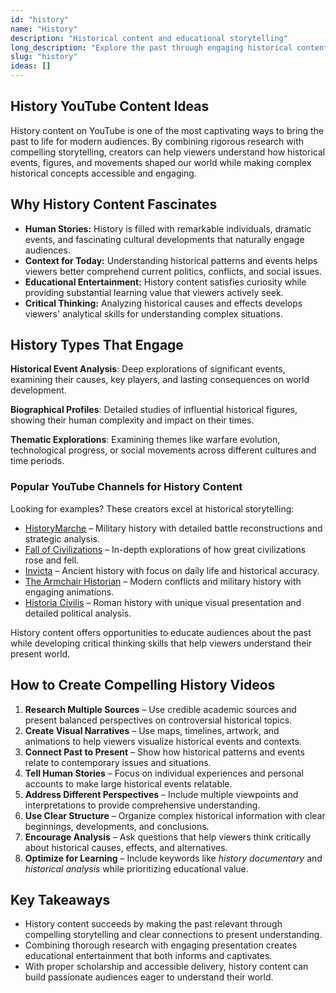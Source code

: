 ```yaml
---
id: "history"
name: "History"
description: "Historical content and educational storytelling"
long_description: "Explore the past through engaging historical content and storytelling."
slug: "history"
ideas: []
---
```


## History YouTube Content Ideas

History content on YouTube is one of the most captivating ways to bring the past to life for modern audiences. By combining rigorous research with compelling storytelling, creators can help viewers understand how historical events, figures, and movements shaped our world while making complex historical concepts accessible and engaging.

## Why History Content Fascinates

- **Human Stories:** History is filled with remarkable individuals, dramatic events, and fascinating cultural developments that naturally engage audiences.  
- **Context for Today:** Understanding historical patterns and events helps viewers better comprehend current politics, conflicts, and social issues.  
- **Educational Entertainment:** History content satisfies curiosity while providing substantial learning value that viewers actively seek.  
- **Critical Thinking:** Analyzing historical causes and effects develops viewers' analytical skills for understanding complex situations.  

## History Types That Engage

**Historical Event Analysis**: Deep explorations of significant events, examining their causes, key players, and lasting consequences on world development.

**Biographical Profiles**: Detailed studies of influential historical figures, showing their human complexity and impact on their times.

**Thematic Explorations**: Examining themes like warfare evolution, technological progress, or social movements across different cultures and time periods.

### Popular YouTube Channels for History Content

Looking for examples? These creators excel at historical storytelling:  
- [HistoryMarche](https://www.youtube.com/@HistoryMarche) – Military history with detailed battle reconstructions and strategic analysis.  
- [Fall of Civilizations](https://www.youtube.com/@FallofCivilizationsPodcast) – In-depth explorations of how great civilizations rose and fell.  
- [Invicta](https://www.youtube.com/@InvictaHistory) – Ancient history with focus on daily life and historical accuracy.  
- [The Armchair Historian](https://www.youtube.com/@TheArmchairHistorian) – Modern conflicts and military history with engaging animations.  
- [Historia Civilis](https://www.youtube.com/@HistoriaCivilis) – Roman history with unique visual presentation and detailed political analysis.  

History content offers opportunities to educate audiences about the past while developing critical thinking skills that help viewers understand their present world.

## How to Create Compelling History Videos

1. **Research Multiple Sources** – Use credible academic sources and present balanced perspectives on controversial historical topics.  
2. **Create Visual Narratives** – Use maps, timelines, artwork, and animations to help viewers visualize historical events and contexts.  
3. **Connect Past to Present** – Show how historical patterns and events relate to contemporary issues and situations.  
4. **Tell Human Stories** – Focus on individual experiences and personal accounts to make large historical events relatable.  
5. **Address Different Perspectives** – Include multiple viewpoints and interpretations to provide comprehensive understanding.  
6. **Use Clear Structure** – Organize complex historical information with clear beginnings, developments, and conclusions.  
7. **Encourage Analysis** – Ask questions that help viewers think critically about historical causes, effects, and alternatives.  
8. **Optimize for Learning** – Include keywords like *history documentary* and *historical analysis* while prioritizing educational value.  

## Key Takeaways

- History content succeeds by making the past relevant through compelling storytelling and clear connections to present understanding.  
- Combining thorough research with engaging presentation creates educational entertainment that both informs and captivates.  
- With proper scholarship and accessible delivery, history content can build passionate audiences eager to understand their world.

